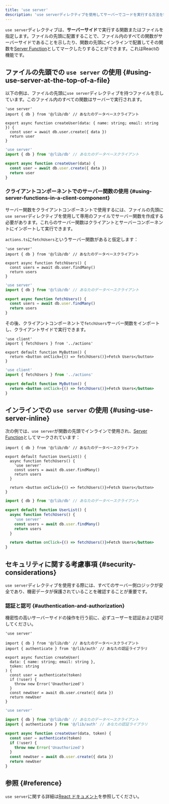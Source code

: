 ```yaml
---
title: 'use server'
description: 'use serverディレクティブを使用してサーバーでコードを実行する方法を学ぶ。'
---
```


`use server`ディレクティブは、**サーバーサイド**で実行する関数またはファイルを指定します。ファイルの先頭に配置することで、ファイル内のすべての関数がサーバーサイドであることを示したり、関数の先頭にインラインで配置してその関数を[Server Function](https://19.react.dev/reference/rsc/server-functions)としてマークしたりすることができます。これはReactの機能です。

## ファイルの先頭での `use server` の使用 {#using-use-server-at-the-top-of-a-file}

以下の例は、ファイルの先頭に`use server`ディレクティブを持つファイルを示しています。このファイル内のすべての関数はサーバーで実行されます。

<Tabs>
<TabItem value="tsx" label="TypeScript">

```tsx title="app/actions.ts" highlight={1} switcher
'use server'
import { db } from '@/lib/db' // あなたのデータベースクライアント

export async function createUser(data: { name: string; email: string }) {
  const user = await db.user.create({ data })
  return user
}
```

</TabItem>
<TabItem value="jsx" label="JavaScript">

```jsx title="app/actions.js" highlight={1} switcher
'use server'
import { db } from '@/lib/db' // あなたのデータベースクライアント

export async function createUser(data) {
  const user = await db.user.create({ data })
  return user
}
```

</TabItem>
</Tabs>

### クライアントコンポーネントでのサーバー関数の使用 {#using-server-functions-in-a-client-component}

サーバー関数をクライアントコンポーネントで使用するには、ファイルの先頭に`use server`ディレクティブを使用して専用のファイルでサーバー関数を作成する必要があります。これらのサーバー関数はクライアントとサーバーコンポーネントにインポートして実行できます。

`actions.ts`に`fetchUsers`というサーバー関数があると仮定します：

<Tabs>
<TabItem value="tsx" label="TypeScript">

```tsx title="app/actions.ts" highlight={1} switcher
'use server'
import { db } from '@/lib/db' // あなたのデータベースクライアント

export async function fetchUsers() {
  const users = await db.user.findMany()
  return users
}
```

</TabItem>
<TabItem value="jsx" label="JavaScript">

```jsx title="app/actions.js" highlight={1} switcher
'use server'
import { db } from '@/lib/db' // あなたのデータベースクライアント

export async function fetchUsers() {
  const users = await db.user.findMany()
  return users
}
```

</TabItem>
</Tabs>

その後、クライアントコンポーネントで`fetchUsers`サーバー関数をインポートし、クライアントサイドで実行できます。

<Tabs>
<TabItem value="tsx" label="TypeScript">

```tsx title="app/components/my-button.tsx" highlight={1,2,8} switcher
'use client'
import { fetchUsers } from '../actions'

export default function MyButton() {
  return <button onClick={() => fetchUsers()}>Fetch Users</button>
}
```

</TabItem>
<TabItem value="jsx" label="JavaScript">

```jsx title="app/components/my-button.js" highlight={1,2,8} switcher
'use client'
import { fetchUsers } from '../actions'

export default function MyButton() {
  return <button onClick={() => fetchUsers()}>Fetch Users</button>
}
```

</TabItem>
</Tabs>

## インラインでの `use server` の使用 {#using-use-server-inline}

次の例では、`use server`が関数の先頭でインラインで使用され、[Server Function](https://19.react.dev/reference/rsc/server-functions)としてマークされています：

<Tabs>
<TabItem value="tsx" label="TypeScript">

```tsx title="app/page.tsx" highlight={5} switcher
import { db } from '@/lib/db' // あなたのデータベースクライアント

export default function UserList() {
  async function fetchUsers() {
    'use server'
    const users = await db.user.findMany()
    return users
  }

  return <button onClick={() => fetchUsers()}>Fetch Users</button>
}
```

</TabItem>
<TabItem value="jsx" label="JavaScript">

```jsx title="app/page.js" highlight={5} switcher
import { db } from '@/lib/db' // あなたのデータベースクライアント

export default function UserList() {
  async function fetchUsers() {
    'use server'
    const users = await db.user.findMany()
    return users
  }

  return <button onClick={() => fetchUsers()}>Fetch Users</button>
}
```

</TabItem>
</Tabs>

## セキュリティに関する考慮事項 {#security-considerations}

`use server`ディレクティブを使用する際には、すべてのサーバー側ロジックが安全であり、機密データが保護されていることを確認することが重要です。

### 認証と認可 {#authentication-and-authorization}

機密性の高いサーバーサイドの操作を行う前に、必ずユーザーを認証および認可してください。

<Tabs>
<TabItem value="tsx" label="TypeScript">

```tsx title="app/actions.ts" highlight={1,7,8,9,10} switcher
'use server'

import { db } from '@/lib/db' // あなたのデータベースクライアント
import { authenticate } from '@/lib/auth' // あなたの認証ライブラリ

export async function createUser(
  data: { name: string; email: string },
  token: string
) {
  const user = authenticate(token)
  if (!user) {
    throw new Error('Unauthorized')
  }
  const newUser = await db.user.create({ data })
  return newUser
}
```

</TabItem>
<TabItem value="jsx" label="JavaScript">

```jsx title="app/actions.js" highlight={1,7,8,9,10} switcher
'use server'

import { db } from '@/lib/db' // あなたのデータベースクライアント
import { authenticate } from '@/lib/auth' // あなたの認証ライブラリ

export async function createUser(data, token) {
  const user = authenticate(token)
  if (!user) {
    throw new Error('Unauthorized')
  }
  const newUser = await db.user.create({ data })
  return newUser
}
```

</TabItem>
</Tabs>

## 参照 {#reference}

`use server`に関する詳細は[React ドキュメント](https://react.dev/reference/rsc/use-server)を参照してください。
